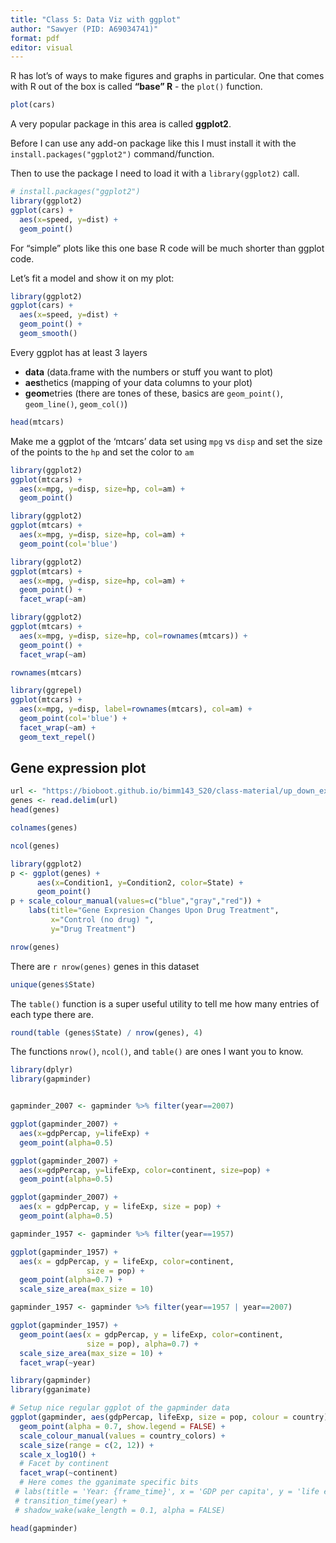 ```yaml
---
title: "Class 5: Data Viz with ggplot"
author: "Sawyer (PID: A69034741)"
format: pdf
editor: visual
---
```


R has lot's of ways to make figures and graphs in particular. One that comes with R out of the box is called **"base" R** - the `plot()` function.

```r
plot(cars)
```

A very popular package in this area is called **ggplot2**.

Before I can use any add-on package like this I must install it with the `install.packages("ggplot2")` command/function.

Then to use the package I need to load it with a `library(ggplot2)` call.

```r
# install.packages("ggplot2")
library(ggplot2)
ggplot(cars) +
  aes(x=speed, y=dist) +
  geom_point()
```

For "simple" plots like this one base R code will be much shorter than ggplot code.

Let's fit a model and show it on my plot:

```r
library(ggplot2)
ggplot(cars) +
  aes(x=speed, y=dist) +
  geom_point() +
  geom_smooth()
```

Every ggplot has at least 3 layers

-   **data** (data.frame with the numbers or stuff you want to plot)
-   **aes**thetics (mapping of your data columns to your plot)
-   **geom**etries (there are tones of these, basics are `geom_point()`, `geom_line()`, `geom_col()`)

```r
head(mtcars)
```

Make me a ggplot of the 'mtcars' data set using `mpg` vs `disp` and set the size of the points to the `hp` and set the color to `am`

```r
library(ggplot2)
ggplot(mtcars) +
  aes(x=mpg, y=disp, size=hp, col=am) +
  geom_point()
```

```r
library(ggplot2)
ggplot(mtcars) +
  aes(x=mpg, y=disp, size=hp, col=am) +
  geom_point(col='blue')
```

```r
library(ggplot2)
ggplot(mtcars) +
  aes(x=mpg, y=disp, size=hp, col=am) +
  geom_point() +
  facet_wrap(~am)
```

```r
library(ggplot2)
ggplot(mtcars) +
  aes(x=mpg, y=disp, size=hp, col=rownames(mtcars)) +
  geom_point() +
  facet_wrap(~am)
```

```r
rownames(mtcars)
```

```r
library(ggrepel)
ggplot(mtcars) +
  aes(x=mpg, y=disp, label=rownames(mtcars), col=am) +
  geom_point(col='blue') +
  facet_wrap(~am) +
  geom_text_repel()
```

## Gene expression plot

```r
url <- "https://bioboot.github.io/bimm143_S20/class-material/up_down_expression.txt"
genes <- read.delim(url)
head(genes)
```

```r
colnames(genes)
```

```r
ncol(genes)
```

```r
library(ggplot2)
p <- ggplot(genes) +
      aes(x=Condition1, y=Condition2, color=State) +
      geom_point()
p + scale_colour_manual(values=c("blue","gray","red")) +
    labs(title="Gene Expresion Changes Upon Drug Treatment",
         x="Control (no drug) ",
         y="Drug Treatment")
```

```r
nrow(genes)
```

There are `r nrow(genes)` genes in this dataset

```r
unique(genes$State)
```

The `table()` function is a super useful utility to tell me how many entries of each type there are.

```r
round(table (genes$State) / nrow(genes), 4)
```

The functions `nrow()`, `ncol()`, and `table()` are ones I want you to know.

```r
library(dplyr)
library(gapminder)


gapminder_2007 <- gapminder %>% filter(year==2007)

ggplot(gapminder_2007) +
  aes(x=gdpPercap, y=lifeExp) +
  geom_point(alpha=0.5)
```

```r
ggplot(gapminder_2007) +
  aes(x=gdpPercap, y=lifeExp, color=continent, size=pop) +
  geom_point(alpha=0.5)
```

```r
ggplot(gapminder_2007) + 
  aes(x = gdpPercap, y = lifeExp, size = pop) +
  geom_point(alpha=0.5)
```

```r
gapminder_1957 <- gapminder %>% filter(year==1957)

ggplot(gapminder_1957) + 
  aes(x = gdpPercap, y = lifeExp, color=continent,
                 size = pop) +
  geom_point(alpha=0.7) + 
  scale_size_area(max_size = 10) 
```

```r
gapminder_1957 <- gapminder %>% filter(year==1957 | year==2007)

ggplot(gapminder_1957) + 
  geom_point(aes(x = gdpPercap, y = lifeExp, color=continent,
                 size = pop), alpha=0.7) + 
  scale_size_area(max_size = 10) +
  facet_wrap(~year)
```

```r
library(gapminder)
library(gganimate)

# Setup nice regular ggplot of the gapminder data
ggplot(gapminder, aes(gdpPercap, lifeExp, size = pop, colour = country)) +
  geom_point(alpha = 0.7, show.legend = FALSE) +
  scale_colour_manual(values = country_colors) +
  scale_size(range = c(2, 12)) +
  scale_x_log10() +
  # Facet by continent
  facet_wrap(~continent)
  # Here comes the gganimate specific bits
 # labs(title = 'Year: {frame_time}', x = 'GDP per capita', y = 'life expectancy') +
 # transition_time(year) +
 # shadow_wake(wake_length = 0.1, alpha = FALSE)
```


```r
head(gapminder)
```
